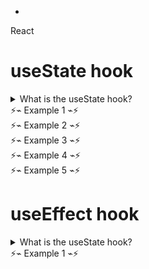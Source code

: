 




-



[//]: # (Main Theme !dont change)
<div className="main-bg">
<div className="flex-item">



[//]: # (Framework)
<div className = "mb-2 text-center font-bold text-transparent sm:text-6xl text-[25px] bg-clip-text bg-[radial-gradient(ellipse_at_right,_var(--tw-gradient-stops))] from-sky-300/50 to-indigo-900/45">React</div>




[//]: # (Box)
<div className="box">


[//]: # (Hook Name)
<h1 className="hook-name">useState hook</h1>

[//]: # (Question )
<details className="details">
 <summary className="qs">What is the useState hook?</summary>
<h1 className="ans">


 Learn More About useState:
[**CodeXam**](https://codexam.vercel.app/docs/Hooks/React/useState)
[**Hashnode**](https://codexam.hashnode.dev/mastering-usestate-a-guide-for-beginners)
[**dev.to**](https://dev.to/codexam/mastering-usestate-a-guide-for-beginners-2h30)
> Here you can find easy explanation of useState hook with examples.


</h1>
</details>

[//]: # (Components for specific hooks)
<div className="example-number">⚡⌁ Example 1 ⌁⚡</div>
<Counter/>
<div className="example-number">⚡⌁ Example 2 ⌁⚡</div>
<CounterIncrementDecrement/>
<div className="example-number">⚡⌁ Example 3 ⌁⚡</div>
<FromInput/>
<div className="example-number">⚡⌁ Example 4 ⌁⚡</div>
<TodoList/>
<div className="example-number">⚡⌁ Example 5 ⌁⚡</div>
<Toggles />
</div>



[//]: # (Box)
<div className="box">


[//]: # (Hook Name)
<h1 className="hook-name">useEffect hook</h1>

[//]: # (Question )
<details className="details">
 <summary className="qs">What is the useState hook?</summary>
<h1 className="ans">


 Learn More About useState:
[**CodeXam**](https://codexam.vercel.app/docs/Hooks/React/useEffect)
[**Hashnode**]()
[**dev.to**]()
> Here you can find easy explanation of useState hook with examples.


</h1>
</details>

[//]: # (Components for specific hooks)
<div className="example-number">⚡⌁ Example 1 ⌁⚡</div>
<LocationProvider>
  <WeatherButtons
    location="London"
    units="metric"
    theme="dark"
  />
</LocationProvider>


</div>




</div>

</div>

